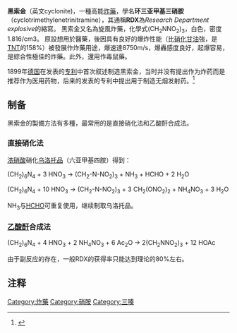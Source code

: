 {{chembox
| verifiedrevid = 455176538
| ImageFileL1_Ref = {{chemboximage|correct|??}}
| ImageFileL1 = RDX.svg
| ImageSizeL1 = 125px
| ImageFileR1 = RDX_3D_BallStick.png
| ImageSizeR1 = 125px
| IUPACName = 1,3,5-Trinitroperhydro-1,3,5-triazine
| IUPACNameZh = 1,3,5-三硝基-1,3,5-三氮雜環己烷
| OtherNames = 环三亚甲基三硝胺<br />RDX<br />海掃更<br />旋風炸藥<br />
| Section1 = {{Chembox Identifiers
|  ChemSpiderID_Ref = {{chemspidercite|correct|chemspider}}
|  ChemSpiderID = 8177
|  InChI = 1/C3H6N6O6/c10-7(11)4-1-5(8(12)13)3-6(2-4)9(14)15/h1-3H2
|  InChIKey = XTFIVUDBNACUBN-UHFFFAOYAY
|  StdInChI_Ref = {{stdinchicite|correct|chemspider}}
|  StdInChI = 1S/C3H6N6O6/c10-7(11)4-1-5(8(12)13)3-6(2-4)9(14)15/h1-3H2
|  StdInChIKey_Ref = {{stdinchicite|correct|chemspider}}
|  StdInChIKey = XTFIVUDBNACUBN-UHFFFAOYSA-N
|  CASNo_Ref = {{cascite|correct|CAS}}
|  CASNo = 121-82-4
|  PubChem = 8490
|  ChEBI_Ref = {{ebicite|correct|EBI}}
|  ChEBI = 24556
|  SMILES = C1N(CN(CN1[N+](=O)[O-])[N+](=O)[O-])[N+](=O)[O-]
|  UNNumber = 0072，0391，0483
  }}
| Section2 = {{Chembox Properties
|  C = 3 | H = 6 | O = 6 | N = 6
|  Appearance = 无色晶体
|  Density = 1.816 g/cm<sup>3</sup>
|  MeltingPtC = 205.5
|  BoilingPtC = 234
|  Solubility = 难溶
   }}
| Section6 = {{Chembox Explosive
|  ShockSens = 低
|  FrictionSens = 低
|  ExplosiveV = 8750 m/s
|  REFactor = 1.60
  }}
| Section7 = {{Chembox Hazards
|  MainHazards = 爆炸性
| NFPA-F = 1
| NFPA-H = 3
| NFPA-R = 2
|  FlashPt =
|  Autoignition =
  }}
}}
'''黑索金'''（英文cyclonite)，一種高能[[炸藥|炸藥]]，學名'''环三亚甲基三硝胺'''（cyclotrimethylenetrinitramine），其通稱'''RDX'''為''Research Department explosive''的縮寫。
黑索金又名為旋風炸藥，化學式(CH<sub>2</sub>NNO<sub>2</sub>)<sub>3</sub>，白色，密度1.816/cm3。
原設想用於醫藥，後因具有良好的爆炸性能（比[[硝化甘油|硝化甘油]]強，是[[三硝基甲苯|TNT]]的158%）被發展作炸藥用途，爆速達8750m/s，爆轟感度良好，起爆容易，是綜合性極佳的炸藥。此外，還用作毒鼠藥。

1899年[[德国|德国]]在发表的[[专利|专利]]中首次叙述制造黑索金，当时并没有提出作为炸药而是推荐作为医用药物，后来的发表的专利中提出用于制造无烟发射药。<ref>{{cite web|url=http://www.cast.org.cn/n435777/n435799/n1421842/n1422108/53738.html|title=火药 炸药|publisher=cast.org.cn|date=2008-04-10|accessdate=2009-06-24|deadurl=yes|archiveurl=https://web.archive.org/web/20090109005027/http://www.cast.org.cn/n435777/n435799/n1421842/n1422108/53738.html|archivedate=2009-01-09}}</ref>

== 制备 ==
黑索金的製備方法有多種，最常用的是直接硝化法和乙酸酐合成法。

=== 直接硝化法 ===
[[浓硝酸|浓硝酸]]硝化[[乌洛托品|乌洛托品]]（六亚甲基四胺）得到：

(CH<sub>2</sub>)<sub>6</sub>N<sub>4</sub> + 3 HNO<sub>3</sub> → (CH<sub>2</sub>-N-NO<sub>2</sub>)<sub>3</sub> + NH<sub>3</sub> + HCHO + 2 H<sub>2</sub>O

(CH<sub>2</sub>)<sub>6</sub>N<sub>4</sub> + 10 HNO<sub>3</sub> → (CH<sub>2</sub>-N-NO<sub>2</sub>)<sub>3</sub> + 3 CH<sub>2</sub>(ONO<sub>2</sub>)<sub>2</sub> + NH<sub>4</sub>NO<sub>3</sub> + 3 H<sub>2</sub>O

NH<sub>3</sub>与[[甲醛|HCHO]]可重复使用，继续制取乌洛托品。

=== [[乙酸酐|乙酸酐]]合成法 ===
(CH<sub>2</sub>)<sub>6</sub>N<sub>4</sub> + 4 HNO<sub>3</sub> + 2 NH<sub>4</sub>NO<sub>3</sub> + 6 Ac<sub>2</sub>O → 2(CH<sub>2</sub>NNO<sub>2</sub>)<sub>3</sub> + 12 HOAc

由于副反应的存在，一般RDX的获得率只能达到理论的80%左右。

== 注释 ==
{{reflist}}

{{Authority control}}
[[Category:炸藥|Category:炸藥]]
[[Category:硝胺|Category:硝胺]]
[[Category:三嗪|Category:三嗪]]